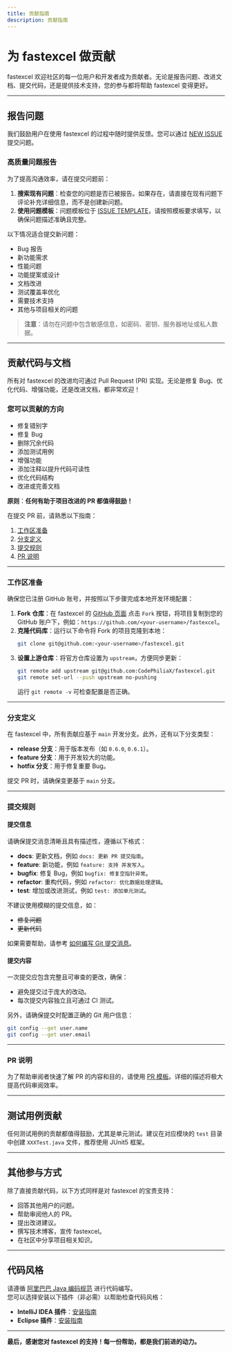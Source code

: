 ```yaml
---
title: 贡献指南
description: 贡献指南
---
```


# 为 fastexcel 做贡献

fastexcel 欢迎社区的每一位用户和开发者成为贡献者。无论是报告问题、改进文档、提交代码，还是提供技术支持，您的参与都将帮助 fastexcel 变得更好。

---

## 报告问题

我们鼓励用户在使用 fastexcel 的过程中随时提供反馈。您可以通过 [NEW ISSUE](https://github.com/CodePhiliaX/fastexcel/issues/new/choose) 提交问题。

### 高质量问题报告

为了提高沟通效率，请在提交问题前：  
1. **搜索现有问题**：检查您的问题是否已被报告。如果存在，请直接在现有问题下评论补充详细信息，而不是创建新问题。  
2. **使用问题模板**：问题模板位于 [ISSUE TEMPLATE](./.github/ISSUE_TEMPLATE)，请按照模板要求填写，以确保问题描述准确且完整。

以下情况适合提交新问题：
- Bug 报告
- 新功能需求
- 性能问题
- 功能提案或设计
- 文档改进
- 测试覆盖率优化
- 需要技术支持
- 其他与项目相关的问题

> **注意**：请勿在问题中包含敏感信息，如密码、密钥、服务器地址或私人数据。

---

## 贡献代码与文档

所有对 fastexcel 的改进均可通过 Pull Request (PR) 实现。无论是修复 Bug、优化代码、增强功能，还是改进文档，都非常欢迎！

### 您可以贡献的方向
- 修复错别字
- 修复 Bug
- 删除冗余代码
- 添加测试用例
- 增强功能
- 添加注释以提升代码可读性
- 优化代码结构
- 改进或完善文档

**原则**：**任何有助于项目改进的 PR 都值得鼓励！**

在提交 PR 前，请熟悉以下指南：
1. [工作区准备](#工作区准备)
2. [分支定义](#分支定义)
3. [提交规则](#提交规则)
4. [PR 说明](#pr说明)

---

### 工作区准备

确保您已注册 GitHub 账号，并按照以下步骤完成本地开发环境配置：
1. **Fork 仓库**：在 fastexcel 的 [GitHub 页面](https://github.com/CodePhiliaX/fastexcel) 点击 `Fork` 按钮，将项目复制到您的 GitHub 账户下，例如：`https://github.com/<your-username>/fastexcel`。
2. **克隆代码库**：运行以下命令将 Fork 的项目克隆到本地：
   ```bash
   git clone git@github.com:<your-username>/fastexcel.git
   ```
3. **设置上游仓库**：将官方仓库设置为 `upstream`，方便同步更新：
   ```bash
   git remote add upstream git@github.com:CodePhiliaX/fastexcel.git
   git remote set-url --push upstream no-pushing
   ```
   运行 `git remote -v` 可检查配置是否正确。

---

### 分支定义

在 fastexcel 中，所有贡献应基于 `main` 开发分支。此外，还有以下分支类型：
- **release 分支**：用于版本发布（如 `0.6.0`, `0.6.1`）。
- **feature 分支**：用于开发较大的功能。
- **hotfix 分支**：用于修复重要 Bug。

提交 PR 时，请确保变更基于 `main` 分支。

---

### 提交规则

#### 提交信息
请确保提交消息清晰且具有描述性，遵循以下格式：
- **docs**: 更新文档，例如 `docs: 更新 PR 提交指南`。
- **feature**: 新功能，例如 `feature: 支持 并发写入`。
- **bugfix**: 修复 Bug，例如 `bugfix: 修复空指针异常`。
- **refactor**: 重构代码，例如 `refactor: 优化数据处理逻辑`。
- **test**: 增加或改进测试，例如 `test: 添加单元测试`。

不建议使用模糊的提交信息，如：  
- ~~修复问题~~  
- ~~更新代码~~  

如果需要帮助，请参考 [如何编写 Git 提交消息](http://chris.beams.io/posts/git-commit/)。

#### 提交内容
一次提交应包含完整且可审查的更改，确保：
- 避免提交过于庞大的改动。
- 每次提交内容独立且可通过 CI 测试。

另外，请确保提交时配置正确的 Git 用户信息：
```bash
git config --get user.name
git config --get user.email
```

---

### PR 说明

为了帮助审阅者快速了解 PR 的内容和目的，请使用 [PR 模板](./.github/PULL_REQUEST_TEMPLATE.md)。详细的描述将极大提高代码审阅效率。

---

## 测试用例贡献

任何测试用例的贡献都值得鼓励，尤其是单元测试。建议在对应模块的 `test` 目录中创建 `XXXTest.java` 文件，推荐使用 JUnit5 框架。

---

## 其他参与方式

除了直接贡献代码，以下方式同样是对 fastexcel 的宝贵支持：
- 回答其他用户的问题。
- 帮助审阅他人的 PR。
- 提出改进建议。
- 撰写技术博客，宣传 fastexcel。
- 在社区中分享项目相关知识。

---

## 代码风格

请遵循 [阿里巴巴 Java 编码规范](https://alibaba.github.io/Alibaba-Java-Coding-Guidelines/) 进行代码编写。  
您可以选择安装以下插件（非必需）以帮助检查代码风格：
- **IntelliJ IDEA 插件**：[安装指南](https://github.com/alibaba/p3c/blob/master/idea-plugin/README.md)
- **Eclipse 插件**：[安装指南](https://github.com/alibaba/p3c/blob/master/eclipse-plugin/README.md)

---

**最后，感谢您对 fastexcel 的支持！每一份帮助，都是我们前进的动力。**